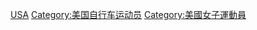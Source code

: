 [[Category:各国女子自行车运动员|USA]]
[[Category:美国自行车运动员|Category:美国自行车运动员]]
[[Category:美國女子運動員|Category:美國女子運動員]]